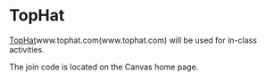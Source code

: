 # TopHat

[TopHat]www.tophat.com(www.tophat.com) will be used for in-class activities.

The join code is located on the Canvas home page.


<!-- Scores accessed directly via TopHat are likely to not accurately reflect your final scores for the course.  This is because the number of questions in a given assignment may vary and because the actual value of 1 point on Tophat will vary depending on what type of assignment it is.  For example, a pre-test with 25 questions will NOT be worth the same as the 25 questions of a mini-test.  The weighting of grades will take place in Canvas. -->

